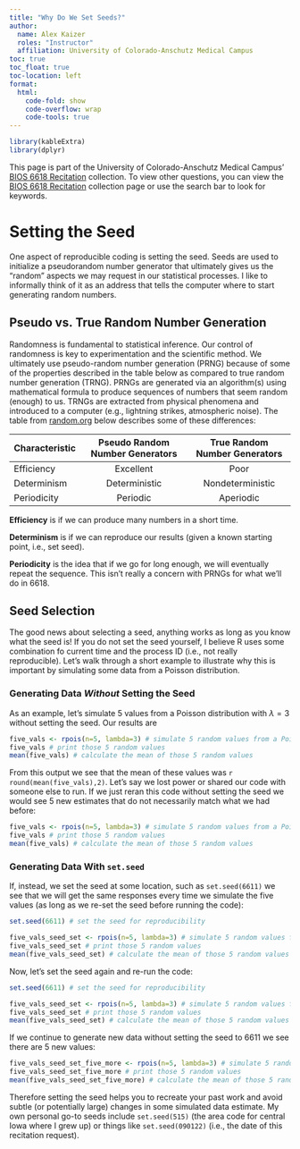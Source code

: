 ```yaml
---
title: "Why Do We Set Seeds?"
author: 
  name: Alex Kaizer
  roles: "Instructor"
  affiliation: University of Colorado-Anschutz Medical Campus
toc: true
toc_float: true
toc-location: left
format:
  html:
    code-fold: show
    code-overflow: wrap 
    code-tools: true
---
```


```r
library(kableExtra)
library(dplyr)
```

This page is part of the University of Colorado-Anschutz Medical Campus' [BIOS 6618 Recitation](/recitation/index.qmd) collection. To view other questions, you can view the [BIOS 6618 Recitation](/recitation/index.qmd) collection page or use the search bar to look for keywords.

# Setting the Seed

One aspect of reproducible coding is setting the seed. Seeds are used to initialize a pseudorandom number generator that ultimately gives us the "random" aspects we may request in our statistical processes. I like to informally think of it as an address that tells the computer where to start generating random numbers.

## Pseudo vs. True Random Number Generation

Randomness is fundamental to statistical inference. Our control of randomness is key to experimentation and the scientific method. We ultimately use pseudo-random number generation (PRNG) because of some of the properties described in the table below as compared to true random number generation (TRNG). PRNGs are generated via an algorithm(s) using mathematical formula to produce sequences of numbers that seem random (enough) to us. TRNGs are extracted from physical phenomena and introduced to a computer (e.g., lightning strikes, atmospheric noise). The table from [random.org](https://www.random.org/randomness/) below describes some of these differences:


| Characteristic | Pseudo Random Number Generators | True Random Number Generators |
|----------------|:-------------------------------:|:-----------------------------:|
| Efficiency     |            Excellent            |              Poor             |
| Determinism    |          Deterministic          |        Nondeterministic       |
| Periodicity    |             Periodic            |           Aperiodic           |

**Efficiency** is if we can produce many numbers in a short time.

**Determinism** is if we can reproduce our results (given a known starting point, i.e., set seed).

**Periodicity** is the idea that if we go for long enough, we will eventually repeat the sequence. This isn't really a concern with PRNGs for what we'll do in 6618.


## Seed Selection

The good news about selecting a seed, anything works as long as you know what the seed is! If you do not set the seed yourself, I believe R uses some combination fo current time and the process ID (i.e., not really reproducible). Let's walk through a short example to illustrate why this is important by simulating some data from a Poisson distribution.

### Generating Data *Without* Setting the Seed

As an example, let's simulate 5 values from a Poisson distribution with $\lambda=3$ without setting the seed. Our results are

```r
five_vals <- rpois(n=5, lambda=3) # simulate 5 random values from a Poisson distribution with lambda=3
five_vals # print those 5 random values
mean(five_vals) # calculate the mean of those 5 random values
```

From this output we see that the mean of these values was `r round(mean(five_vals),2)`. Let's say we lost power or shared our code with someone else to run. If we just reran this code without setting the seed we would see 5 new estimates that do not necessarily match what we had before:

```r
five_vals <- rpois(n=5, lambda=3) # simulate 5 random values from a Poisson distribution with lambda=3
five_vals # print those 5 random values
mean(five_vals) # calculate the mean of those 5 random values
```


### Generating Data With `set.seed`

If, instead, we set the seed at some location, such as `set.seed(6611)` we see that we will get the same responses every time we simulate the five values (as long as we re-set the seed before running the code):

```r
set.seed(6611) # set the seed for reproducibility

five_vals_seed_set <- rpois(n=5, lambda=3) # simulate 5 random values from a Poisson distribution with lambda=3
five_vals_seed_set # print those 5 random values
mean(five_vals_seed_set) # calculate the mean of those 5 random values
```

Now, let's set the seed again and re-run the code:

```r
set.seed(6611) # set the seed for reproducibility

five_vals_seed_set <- rpois(n=5, lambda=3) # simulate 5 random values from a Poisson distribution with lambda=3
five_vals_seed_set # print those 5 random values
mean(five_vals_seed_set) # calculate the mean of those 5 random values
```

If we continue to generate new data without setting the seed to 6611 we see there are 5 new values:

```r
five_vals_seed_set_five_more <- rpois(n=5, lambda=3) # simulate 5 random values from a Poisson distribution with lambda=3
five_vals_seed_set_five_more # print those 5 random values
mean(five_vals_seed_set_five_more) # calculate the mean of those 5 random values
```

Therefore setting the seed helps you to recreate your past work and avoid subtle (or potentially large) changes in some simulated data estimate. My own personal go-to seeds include `set.seed(515)` (the area code for central Iowa where I grew up) or things like `set.seed(090122)` (i.e., the date of this recitation request).


